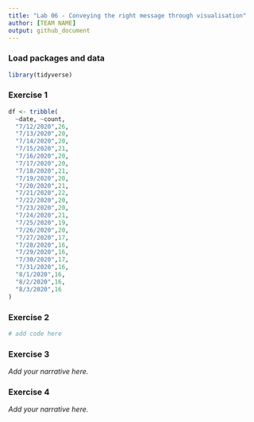 ```yaml
---
title: "Lab 06 - Conveying the right message through visualisation"
author: [TEAM NAME]
output: github_document
---
```


### Load packages and data

```r
library(tidyverse) 
```


### Exercise 1

```r
df <- tribble(
  ~date, ~count,
  "7/12/2020",26,
  "7/13/2020",20,
  "7/14/2020",20,
  "7/15/2020",21,
  "7/16/2020",20,
  "7/17/2020",20,
  "7/18/2020",21,
  "7/19/2020",20,
  "7/20/2020",21,
  "7/21/2020",22,
  "7/22/2020",20,
  "7/23/2020",20,
  "7/24/2020",21,
  "7/25/2020",19,
  "7/26/2020",20,
  "7/27/2020",17,
  "7/28/2020",16,
  "7/29/2020",16,
  "7/30/2020",17,
  "7/31/2020",16,
  "8/1/2020",16,
  "8/2/2020",16,
  "8/3/2020",16
)
```


### Exercise 2

```r
# add code here
```


### Exercise 3

*Add your narrative here.*


### Exercise 4

*Add your narrative here.*
